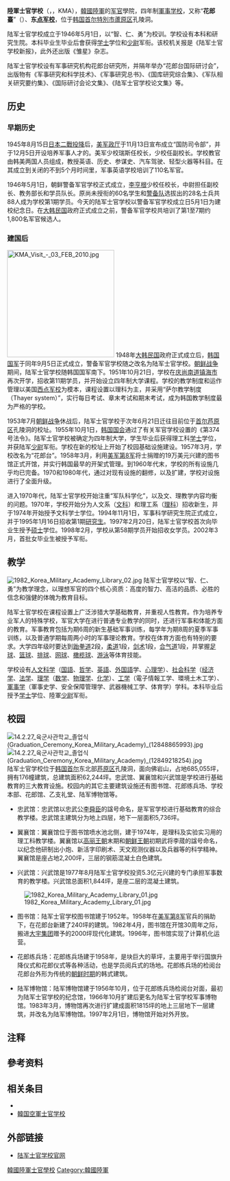 {{Infobox university
|name        = 陸軍士官學校
|native_name = {{lang|ko|육군사관학교}}
|image_name  = 서애관 정면사진.jpg
|image_size  = 
|established = 1946年5月1日
|motto       = 智、仁、勇<br>（{{lang|ko|지, 인, 용}}）
|type        = 軍官學校
|head_label  = 
|head        = 
|city        = [[首爾特別市|首爾特別市]][[芦原区|芦原区]]
|country     = {{ROK-KOR}}
|staff       = 160名教师
|mascot      = 花郎（{{lang|ko|화랑이}}）
|free_label  = 别称
|free        = 花郎臺（{{lang|ko|화랑대}}）
|website     = [https://web.archive.org/web/20071210152613/http://www.kma.ac.kr/ www.kma.ac.kr]
|logo        = 
}}
{{Infobox Korean name
|title      = 陸軍士官學校
|hangul     = {{linktext|육|군|사|관|학|교}}
|hanja      = {{linktext|陸|軍|士|官|學|校}}
|rr         = Yukgun sagwan hakgyo
|mr         = Yukkun sagwan hakkyo
|tablewidth = 240
}}
'''陸軍士官学校'''（{{lang-ko|육군사관학교}}，{{lang-en|Korea Military Academy}}，KMA），[[韓國陸軍|韓國陸軍]]的[[军官|军官]]學院，四年制[[軍事学校|軍事学校]]，又称“'''花郎臺'''”{{efn|[[花郎|花郎]]是韩国古代士兵的称呼。}}（{{Lang|Ko|화랑대}}）、'''东[[西点军校|点军校]]'''{{r|环球}}，位于[[韩国|韩国]][[首尔特別市|首尔特別市]][[蘆原区|蘆原区]]孔陵洞。

陆军士官学校成立于1946年5月1日，以“智、仁、勇”为校训。学校设有本科和研究生院。本科毕业生毕业后會获得[[学士|学士]]学位和[[少尉|少尉]]军衔。该校机关报是《陆军士官学校新报》，此外还出版《雏星》杂志{{r|概览|page=239}}。 

陆军士官学校设有军事研究机构花郎台研究所，并隔年举办“花郎台国际研讨会”{{r|概览|page=245}}，出版物有《军事研究和科学技术》、《军事研究总书》、《国库研究综合集》、《军队相关研究要约集》、《国际研讨会论文集》、《陆军士官学校论文集》等。{{r|概览|page=259}}

==历史==
===早期历史===
1945年8月15日[[日本二戰投降|日本二戰投降]]后，[[美军政厅|美军政厅]]于11月13日宣布成立“国防司令部”，并于12月5日开设培养军事人才的{{link-ko|军事英语学校|군사영어학교}}。美军少校瑞斯任校长，{{link-ko|元容德|원용덕}}少校任副校长。学校教官由韩美两国人员组成，教授英语、历史、参谋史、汽车驾驶、轻型火器等科目。在其成立到关闭的不到5个月时间里，军事英语学校培训了110名军官。{{r|赵杨|概览|na|page1=3-4|page2=3}}

1946年5月1日，朝鲜警备军官学校正式成立，[[李亨根|李亨根]]少校任校长，{{link-ko|张昌国|장창국}}中尉担任副校长、教务部长和学员队长。原{{link-ko|军事英语学校|군사영어학교}}尚未授衔的60名学生和[[南朝鮮國防警備隊|警备队]]选拔出的28名士兵共88人成为学校第1期学员。今天的陆军士官学校以警备军官学校成立日5月1日为建校纪念日。在[[大韩民国|大韩民国]]政府正式成立之前，警备军官学校共培训了第1至7期约1,800名军官候选人。{{r|概览|na|page=3}}

===建国后===
[[File:KMA_Visit_-_03_FEB_2010.jpg|250px]]
1948年[[大韩民国|大韩民国]]政府正式成立后，[[韩国国军|韩国国军]]于同年9月5日正式成立，警备军官学校随之改名为陆军士官学校。[[朝鲜战争|朝鲜战争]]期间，陆军士官学校随韩国国军南下。1951年10月21日，学校在[[庆尚南道|庆尚南道]][[镇海市|镇海市]]再次开学，招收第11期学员，并开始设立四年制大学课程。学校的教学制度和运作管理以美国[[西点军校|西点军校]]为模本，课程设置以理科为主，并采用“萨尔教学制度（Thayer system）”，实行每日考试、章末考试和期末考试，成为韩国教学制度最为严格的学校。{{r|概览|na|page=4-5}}

1953年7月[[朝鲜战争|朝鲜战争]]休战后，陆军士官学校于次年6月21日迁往目前位于[[首尔|首尔]][[芦原区|芦原区]]孔陵洞的校址。1955年10月1日，[[韩国国会|韩国国会]]通过了有关军官学校设置的《第374号法令》。陆军士官学校被确定为四年制大学，学生毕业后获得理工科[[学士|学士]]学位，并获陆军[[少尉|少尉]]军衔。学校在新的校址上开始了校园基础设施建设。1957年3月，学校改名为“花郎台”。1958年3月，利用[[美國第八軍團|美军第8军]]将士捐赠的19万美元兴建的图书馆正式开馆，并实行韩国最早的开架式管理。到1960年代末，学校的所有设施几乎均已完备。1970和1980年代，通过对现有设施的翻修，以及扩建，学校对设施进行了全面升级。{{r|概览|page=5-6}}

进入1970年代，陆军士官学校开始注重“军队科学化”，以及文、理教学内容均衡的问题。1970年，学校开始分为人文系（[[文科|文科]]）和理工系（[[理科|理科]]）招收新生，并于1974年开始授予文科学士学位{{r|概览|page=7}}。1994年11月1日，军事科学研究生院正式成立，并于1995年1月16日招收第1期[[研究生|研究生]]。1997年2月20日，陆军士官学校首次向毕业生授予[[硕士|硕士]]学位{{r|概览|page=264}}。1998年2月，学校从第58期学员开始招收女学员。2002年3月，首批女毕业生被授予军衔{{r|hist}}。

==教学==
[[File:1982_Korea_Military_Academy_Library_02.jpg|thumb]]
陆军士官学校以“智、仁、勇”为教学理念，以理想军官的四个核心资质：高度的智力、高洁的品质、必胜的信念和强健的体魄为教育目标。{{r|概览|page=41-45}}

陆军士官学校在课程设置上广泛涉猎大学基础教育，并重视人性教育{{r|概览|page=65}}。作为培养专业军人的特殊学校，军官大学在进行普通专业教学的同时，还进行军事和体能方面的教育。军事教育包括为期6周的新生基础军事训练，每学年为期8周的夏季军事训练，以及普通学期每周两小时的军事理论教育{{r|概览|page=165}}。学校在体育方面也有特别的要求。大学四年级时要达到[[跆拳道|跆拳道]]2段，[[柔道|柔道]]1段，[[剑术|剑术]]1段，[[合气道|合气道]]1段，并掌握[[足球|足球]]、[[篮球|篮球]]、[[排球|排球]]、[[网球|网球]]、[[橄榄球|橄榄球]]、[[游泳|游泳]]等体育技能{{r|概览|page=160-161}}。

学校设有[[人文科学|人文科学]]（[[國家語言|国語]]、[[哲学|哲学]]、[[英語|英語]]、[[外国語|外国語]]学、[[心理学|心理学]]）、[[社会科学|社会科学]]（[[经济学|经济学]]、[[法学|法学]]、[[理学|理学]]（[[数学|数学]]、[[物理学|物理学]]、[[化学|化学]]）、[[工学|工学]]（電子情報工学、環境土木工学）、[[軍事学|軍事学]]（軍事史学、安全保障管理学、武器機械工学、体育学）学科{{r|acd}}。本科毕业后授予[[学士|学士]]学位、陸軍[[少尉|少尉]]军衔{{r|概览|page=5}}。

==校园==
[[File:14.2.27_육군사관학교_졸업식(Graduation_Ceremony_Korea_Military_Academy)_(12848865993).jpg|thumb]]
[[File:14.2.27_육군사관학교_졸업식(Graduation_Ceremony_Korea_Military_Academy)_(12849218254).jpg|thumb]]
陆军士官学校位于[[韩国|韩国]][[首尔|首尔]]东北部[[芦原区|芦原区]]孔陵洞，面向佛岩山，占地685,055坪，拥有176幢建筑，总建筑面积62,244坪。忠武馆、翼襄馆和兴武馆是学校进行基础教育的三大教育设施。校园内的其它主要建筑设施还有图书馆、花郎练兵场、学校本部、花郎馆、乙支礼堂、陆军博物馆等。{{r|概览|page=269-270}}

*忠武馆：忠武馆以忠武公[[李舜臣_(朝鮮)|李舜臣]]的諡号命名，是军官学校进行基础教育的综合教学楼。忠武馆主建筑分为地上四层，地下一层面积5,736坪。{{r|概览|page=270}}

*翼襄馆：翼襄馆位于图书馆喷水池北侧，建于1974年，是理科及实验实习用的理工科教学楼。翼襄馆以[[高丽王朝|高丽王朝]]末期和[[朝鲜王朝|朝鲜王朝]]初期武将李蒇的諡号命名，以纪念他研制出小炮、新活字印刷术、天文观测仪器以及兵器等的科学精神。翼襄馆是座占地2,200坪，三层的钢筋混凝土白色建筑。{{r|概览|page=270}}

*兴武馆：兴武馆是1977年8月陆军士官学校投资5.3亿元兴建的专门承担军事数育的教学楼。兴武馆总面积1,844坪，是座二层的混凝土建筑。{{r|概览|page=271}}
[[File:1982_Korea_Military_Academy_Library_01.jpg|thumb]]
*图书馆：陆军士官学校图书馆建于1952年。1958年在[[美國第八軍團|美军第8军]]官兵的捐助下，在花郎台新建了240坪的建筑。1982年4月，图书馆在开馆30周年之际，搬进[[大宇集团|大宇集团]]赠予的2000坪现代化建筑。1996年，图书馆实现了计算机化运营。{{r|概览|page=223}}

*花郎练兵场：花郎练兵场建于1958年，是块巨大的草坪，主要用于举行国旗升降仪式和花郎仪式等各种活动，也是学员阅兵式的场地。花郎练兵场的检阅台花郎台外形为传统的[[朝鲜王朝|朝鲜时期]]的韩式建筑。{{r|概览|page=271}}

*陆军博物馆：陆军博物馆建于1956年10月，位于花郎练兵场检阅台对面，最初为陆军士官学校的纪念馆，1966年10月扩建后更名为陆军士官学校军事博物馆。1983年3月，博物馆再次进行扩建成面积1815坪的地上三层地下一层建筑，并改名为陆军博物馆。1997年2月1日，博物馆开始对外开放。{{r|概览|page=234}}

==注释==
{{Notelist}}

==參考资料==
{{Reflist|refs=
<ref name="概览" >{{cite book |language = | author =冷承槐，詹懋海主编| coauthors =郑继永[等]翻译   | title =《韩国陆军军官学校概览: 2000-2001》 | date =2011年 | location =首尔 | publisher =陆军军官学校 |ISBN =}}</ref>
<ref name="赵杨">{{cite book |authors = 赵杨、刘吉文、李潇  |title=《韩国军队发展史》|year=2015年12月 |publisher=世界知识出版社 |location=北京 |ISBN=978-7-5012-5138-4}}</ref>
<ref name="环球">{{cite journal |title=“东点军校”——韩国陆军士官学校  |author=李浩源 | coauthors = |journal=《环球军事》 |date= 2009年04期}}</ref>
<ref name=hist>{{cite web |url=http://english.kma.ac.kr/ |title=History of KMA |publisher=韩国陆军士官学校官网 |accessdate=2018-07-15 |language=en |archive-url=https://web.archive.org/web/20180112090532/http://english.kma.ac.kr/ |archive-date=2018-01-12 |dead-url=yes }}</ref>
<ref name=acd>{{cite web |url=http://english.kma.ac.kr/ |title=Acadamics |publisher=韩国陆军士官学校官网 |accessdate=2018-07-15 |language=en |archive-url=https://web.archive.org/web/20180112090532/http://english.kma.ac.kr/ |archive-date=2018-01-12 |dead-url=yes }}</ref>
<ref name=na>{{cite web |url=https://terms.naver.com/entry.nhn?docId=539869&cid=46628&categoryId=46628|title=육군사관학교 |publisher=Naver |accessdate=2018-07-21|language=ko}}</ref>
}}

==相关条目==
*{{Link-en|韓国海軍士官学校|Korea Naval Academy}}
*[[韓国空軍士官学校|韓国空軍士官学校]]

==外部链接==
{{Commons category|Korea Military Academy|陸軍士官學校}}
* [https://web.archive.org/web/20080108070500/http://www.kma.ac.kr/english/index.html 陆军士官学校官网]

{{Colleges and universities in Seoul}}
{{韓國陸軍}}
{{Coord|37|37|27.7|N|127|5|56.5|E|type:edu|display=title}}

[[Category:韓國陸軍士官學校|]]
[[Category:韓國陸軍|Category:韓國陸軍]]